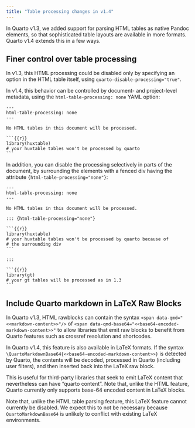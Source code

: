 ```yaml
---
title: "Table processing changes in v1.4"
---
```


In Quarto v1.3, we added support for parsing HTML tables as native Pandoc elements, so that sophisticated table layouts are available in more formats. Quarto v1.4 extends this in a few ways.

## Finer control over table processing

In v1.3, this HTML processing could be disabled only by specifying an option in the HTML table itself, using `quarto-disable-processing="true"`.

In v1.4, this behavior can be controlled by document- and project-level metadata, using the `html-table-processing: none` YAML option:

````qmd
---
html-table-processing: none
---

No HTML tables in this document will be processed.

```{{r}}
library(huxtable)
# your huxtable tables won't be processed by quarto
```

````

In addition, you can disable the processing selectively in parts of the document, by surrounding the elements with a fenced div having the attribute `{html-table-processing="none"}`:

````qmd
---
html-table-processing: none
---

No HTML tables in this document will be processed.

::: {html-table-processing="none"}

```{{r}}
library(huxtable)
# your huxtable tables won't be processed by quarto because of
# the surrounding div
```

:::

```{{r}}
library(gt)
# your gt tables will be processed as in 1.3
```
````

## Include Quarto markdown in LaTeX Raw Blocks

In Quarto v1.3, HTML rawblocks can contain the syntax `<span data-qmd="<<markdown-content>>"/>` of `<span data-qmd-base64="<<base64-encoded-markdown-content>>"` to allow libraries that emit raw blocks to benefit
from Quarto features such as crossref resolution and shortcodes.

In Quarto v1.4, this feature is also available in LaTeX formats. If the syntax `\QuartoMarkdownBase64{<<base64-encoded-markdown-content>>}` is detected by Quarto, the contents will be decoded,
processed in Quarto (including user filters), and then inserted back into the LaTeX raw block.

This is useful for third-party libraries that seek to emit LaTeX content that nevertheless 
can have "quarto content". Note that, unlike the HTML feature, Quarto currently only 
supports base-64 encoded content in LaTeX blocks.

Note that, unlike the HTML table parsing feature, this LaTeX feature cannot currently be disabled.
We expect this to not be necessary because `QuartoMarkdownBase64` is unlikely to conflict with
existing LaTeX environments.